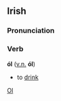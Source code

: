==Irish==
===Pronunciation===
{{IPA|[o&#720;l]}}

===Verb===
'''ól''' ([[verbal noun|v.n.]] '''ól''')

*to [[drink]]

[[Category:Irish language|Ol]]